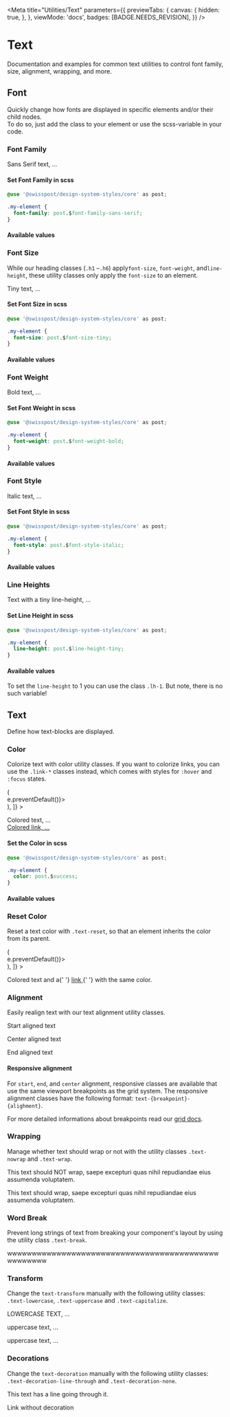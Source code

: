 
<Meta
  title="Utilities/Text"
  parameters={{
    previewTabs: {
      canvas: {
        hidden: true,
      },
    },
    viewMode: 'docs',
    badges: [BADGE.NEEDS_REVISION],
  }}
/>

# Text

<p className="lead">
  Documentation and examples for common text utilities to control font family, size, alignment,
  wrapping, and more.
</p>

## Font

Quickly change how fonts are displayed in specific elements and/or their child nodes.<br/>
To do so, just add the class to your element or use the scss-variable in your code.

### Font Family

<Canvas withSource="open">
  <Story name="Font Family">
    <p className="font-sans-serif">Sans Serif text, ...</p>
  </Story>
</Canvas>

#### Set Font Family in scss

```css dark
@use '@swisspost/design-system-styles/core' as post;

.my-element {
  font-family: post.$font-family-sans-serif;
}
```

#### Available values

<AvailableClassesAndVariables
  variants={SCSS_VARIABLES.fontFamilies}
  cssPrefix="font"
  scssPrefix="font-family"
/>

### Font Size

While our heading classes (`.h1` –`.h6`) apply`font-size`, `font-weight`, and`line-height`, these utility classes only apply the `font-size` to an element.

<Canvas withSource="open">
  <Story name="Font Size">
    <p className="fs-tiny">Tiny text, ...</p>
  </Story>
</Canvas>

#### Set Font Size in scss

```css dark
@use '@swisspost/design-system-styles/core' as post;

.my-element {
  font-size: post.$font-size-tiny;
}
```

#### Available values

<AvailableClassesAndVariables
  variants={SCSS_VARIABLES.fontSizes}
  cssPrefix="fs"
  scssPrefix="font-size"
/>

### Font Weight

<Canvas withSource="open">
  <Story name="Font Weight">
    <p className="fw-bold">Bold text, ...</p>
  </Story>
</Canvas>

#### Set Font Weight in scss

```css dark
@use '@swisspost/design-system-styles/core' as post;

.my-element {
  font-weight: post.$font-weight-bold;
}
```

#### Available values

<AvailableClassesAndVariables
  variants={SCSS_VARIABLES.fontWeights}
  cssPrefix="fw"
  scssPrefix="font-weight"
/>

### Font Style

<Canvas withSource="open">
  <Story name="Font Style">
    <p className="fst-italic">Italic text, ...</p>
  </Story>
</Canvas>

#### Set Font Style in scss

```css dark
@use '@swisspost/design-system-styles/core' as post;

.my-element {
  font-style: post.$font-style-italic;
}
```

#### Available values

<AvailableClassesAndVariables
  variants={SCSS_VARIABLES.fontStyles}
  cssPrefix="fst"
  scssSlot="There are no variables available for font-styles at the moment."
/>

### Line Heights

<Canvas withSource="open">
  <Story name="Line Heights">
    <p className="lh-tiny">Text with a tiny line-height, ...</p>
  </Story>
</Canvas>

#### Set Line Height in scss

```css dark
@use '@swisspost/design-system-styles/core' as post;

.my-element {
  line-height: post.$line-height-tiny;
}
```

#### Available values

<AvailableClassesAndVariables
  variants={SCSS_VARIABLES.fontLineheights}
  cssPrefix="lh"
  scssPrefix="line-height"
/>

To set the `line-height` to 1 you can use the class `.lh-1`. But note, there is no such variable!

## Text

Define how text-blocks are displayed.

### Color

Colorize text with color utility classes. If you want to colorize links, you can use the `.link-*` classes instead, which comes with styles for `:hover` and `:focus` states.

<Canvas withSource="open">
  <Story
    name="Color"
    decorators={[
      Story => (
        <div onClick={e => e.preventDefault()}>
          <Story />
        </div>
      ),
    ]}
  >
    <p className="text-success">
      Colored text, ...
      <br />
      <a href="#" className="link-danger">
        Colored link, ...
      </a>
    </p>
  </Story>
</Canvas>

#### Set the Color in scss

```css dark
@use '@swisspost/design-system-styles/core' as post;

.my-element {
  color: post.$success;
}
```

#### Available values

### Reset Color

Reset a text color with `.text-reset`, so that an element inherits the color from its parent.

<Canvas withSource="open">
  <Story
    name="Reset Color"
    decorators={[
      Story => (
        <div onClick={e => e.preventDefault()}>
          <Story />
        </div>
      ),
    ]}
  >
    <p className="text-success">
      Colored text and a{' '}
      <a href="#" className="text-reset">
        link
      </a>{' '}
      with the same color.
    </p>
  </Story>
</Canvas>

### Alignment

Easily realign text with our text alignment utility classes.

<Canvas withSource="open">
  <Story name="Alignment">
    <p className="text-start">Start aligned text</p>
    <p className="text-center">Center aligned text</p>
    <p className="text-end">End aligned text</p>
  </Story>
</Canvas>

#### Responsive alignment

For `start`, `end`, and `center` alignment, responsive classes are available that use the same viewport breakpoints as the grid system.
The responsive alignment classes have the following format: `text-{breakpoint}-{alighment}`.

For more detailed informations about breakpoints read our [grid docs](/?path=/docs/foundations-grid).

### Wrapping

Manage whether text should wrap or not with the utility classes `.text-nowrap` and `.text-wrap`.

<Canvas withSource="open">
  <Story name="Wrapping">
    <div className="w-50 bg-info">
      <p className=" text-nowrap">
        This text should NOT wrap, saepe excepturi quas nihil repudiandae eius assumenda voluptatem.
      </p>
    </div>
    <div className="w-50 bg-info text-nowrap">
      <p className="text-wrap">
        This text should wrap, saepe excepturi quas nihil repudiandae eius assumenda voluptatem.
      </p>
    </div>
  </Story>
</Canvas>

### Word Break

Prevent long strings of text from breaking your component's layout by using the utility class `.text-break`.

<Canvas withSource="open">
  <Story name="Word Break">
    <div className="w-50">
      <p className="text-break">wwwwwwwwwwwwwwwwwwwwwwwwwwwwwwwwwwwwwwwwwwwwwwwwwww</p>
    </div>
  </Story>
</Canvas>

### Transform

Change the `text-transform` manually with the following utility classes: `.text-lowercase`, `.text-uppercase` and `.text-capitalize`.

<Canvas withSource="open">
  <Story name="Transform">
    <p className="text-lowercase">LOWERCASE TEXT, ...</p>
    <p className="text-uppercase">uppercase text, ...</p>
    <p className="text-capitalize">uppercase text, ...</p>
  </Story>
</Canvas>

### Decorations

Change the `text-decoration` manually with the following utility classes: `.text-decoration-line-through` and `.text-decoration-none`.

<Canvas withSource="open">
  <Story name="Decorations">
    <p className="text-decoration-line-through">This text has a line going through it.</p>
    <p>
      <a className="text-decoration-none">Link without decoration</a>
    </p>
  </Story>
</Canvas>
